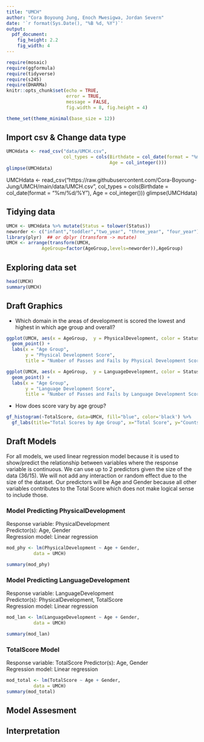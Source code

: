 ```yaml
---
title: "UMCH"
author: "Cora Boyoung Jung, Enoch Mwesigwa, Jordan Severn"
date: '`r format(Sys.Date(), "%B %d, %Y")`'
output: 
  pdf_document:
    fig_height: 2.2
    fig_width: 4
---
```


```r
require(mosaic)
require(ggformula)
require(tidyverse)
require(s245)
require(DHARMa)
knitr::opts_chunk$set(echo = TRUE, 
                      error = TRUE,
                      message = FALSE,
                      fig.width = 8, fig.height = 4)

theme_set(theme_minimal(base_size = 12))
```

## Import csv & Change data type
  
```r
UMCHdata <- read_csv("data/UMCH.csv",
                     col_types = cols(Birthdate = col_date(format = "%m/%d/%Y"),
                                      Age = col_integer()))
glimpse(UMCHdata)
```


UMCHdata <- read_csv("https://raw.githubusercontent.com/Cora-Boyoung-Jung/UMCH/main/data/UMCH.csv",
                     col_types = cols(Birthdate = col_date(format = "%m/%d/%Y"),
                                      Age = col_integer()))
glimpse(UMCHdata)



## Tidying data
  
```r
UMCH <- UMCHdata %>% mutate(Status = tolower(Status))
neworder <- c("infant","toddler","two_year", "three_year", "four_year")
library(plyr)  ## or dplyr (transform -> mutate)
UMCH <- arrange(transform(UMCH,
             AgeGroup=factor(AgeGroup,levels=neworder)),AgeGroup)
```

## Exploring data set
  
```r
head(UMCH)
summary(UMCH)
```

## Draft Graphics

- Which domain in the areas of development is scored the lowest and highest in which age group and overall? 
```r
ggplot(UMCH, aes(x = AgeGroup,  y = PhysicalDevelopment, color = Status)) +
  geom_point() +
  labs(x = "Age Group",
       y = "Physical Development Score",
       title = "Number of Passes and Fails by Physical Development Score")
```
```r
ggplot(UMCH, aes(x = AgeGroup,  y = LanguageDevelopment, color = Status)) +
  geom_point() +
  labs(x = "Age Group",
       y = "Language Development Score",
       title = "Number of Passes and Fails by Language Development Score")

```
- How does score vary by age group?  
```r
gf_histogram(~TotalScore, data=UMCH, fill="blue", color='black') %>% 
  gf_labs(title="Total Scores by Age Group", x="Total Score", y="Counts") + facet_wrap(~AgeGroup)

```

## Draft Models

For all models, we used linear regression model because it is used to show/predict the relationship between variables where the response variable is continuous. We can use up to 2 predictors given the size of the data (36/15). We will not add any interaction or random effect due to the size of the dataset. Our predictors will be Age and Gender because all other variables contributes to the Total Score which does not make logical sense to include those.     

### Model Predicting PhysicalDevelopment  
   
Response variable: PhysicalDevelopment  
Predictor(s): Age, Gender   
Regression model: Linear regression  

```r
mod_phy <- lm(PhysicalDevelopment ~ Age + Gender, 
          data = UMCH)

summary(mod_phy)
```

### Model Predicting LanguageDevelopment  
  
Response variable: LanguageDevelopment  
Predictor(s): PhysicalDevelopment, TotalScore   
Regression model: Linear regression  

```r
mod_lan <- lm(LanguageDevelopment ~ Age + Gender, 
          data = UMCH)

summary(mod_lan)
```

### TotalScore Model  
    
Response variable: TotalScore 
Predictor(s): Age, Gender   
Regression model: Linear regression 

```r
mod_total <- lm(TotalScore ~ Age + Gender,  
          data = UMCH)  
summary(mod_total)  
```

## Model Assesment



## Interpretation

